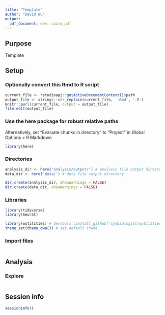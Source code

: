 ```yaml
---
title: "Template"
author: "David Wu"
output: 
  pdf_document: dev: cairo_pdf
---
```

## Purpose
Template

## Setup
### Optionally convert this Rmd to R script 
```r
current_file <- rstudioapi::getActiveDocumentContext()$path
output_file <- stringr::str_replace(current_file, '.Rmd', '.R')
knitr::purl(current_file, output = output_file)
file.edit(output_file)
```

### Use the here package for robust relative paths
Alternatively, set "Evaluate chunks in directory" to "Project" in Global Options > R Markdown
```r
library(here)
```

### Directories
```r
analysis_dir <- here('analysis/output/') # analysis file output directory
data_dir <- here('data/') # data file output directory

dir.create(analysis_dir, showWarnings = FALSE)
dir.create(data_dir, showWarnings = FALSE)
```

### Libraries
```r
library(tidyverse)
library(Seurat)

library(wutilities) # devtools::install_github('symbiologist/wutilities')
theme_set(theme_dwu()) # set default theme
```

### Import files
```r

```


## Analysis
### Explore
```r

```


## Session info
```r
sessionInfo()
```


